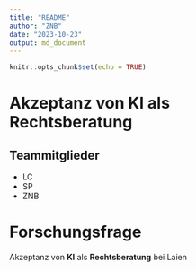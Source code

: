 ```yaml
---
title: "README"
author: "ZNB"
date: "2023-10-23"
output: md_document
---
```


```r
knitr::opts_chunk$set(echo = TRUE)
```
# Akzeptanz von KI als Rechtsberatung

## Teammitglieder
* LC
* SP
* ZNB

# Forschungsfrage
Akzeptanz von **KI** als **Rechtsberatung** bei Laien